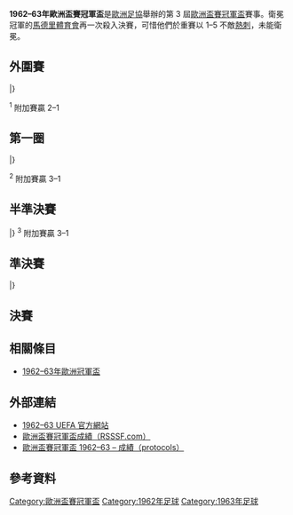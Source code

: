 {{NoteTA
|G1=football
|G2=uefa
}}
{{Infobox 國際足球賽事賽季
| tourney_name          = 歐洲盃賽冠軍盃
| year                  = 1962–63
| image                 = 
| size                  = 
| caption               = 
| edition               = 3
| defending_champ_other = {{flagicon|ESP|1945}} [[馬德里競技俱樂部|馬德里體育會]]
| dates                 = 1962年9月5日–1963年5月15日
| num_teams             = 25 隊
| associations          = 24
| champion_other        = {{flagicon|ENG}} [[托特納姆熱刺足球俱樂部|熱刺]]
| count                 = 1
| second_other          = {{flagicon|ESP|1945}} [[馬德里競技俱樂部|馬德里體育會]]
| matches               = 45
| goals                 = 159
| attendance            = 
| top_scorer            = 
| player                = 
| prevseason            = [[1961–62年歐洲盃賽冠軍盃|1961–62]]
| nextseason            = [[1963–64年歐洲盃賽冠軍盃|1963–64]]
}}

'''1962–63年歐洲盃賽冠軍盃'''是[[歐洲足協|歐洲足協]]舉辦的第 3 屆[[歐洲盃賽冠軍盃|歐洲盃賽冠軍盃]]賽事。衛冕冠軍的[[馬德里競技俱樂部|馬德里體育會]]再一次殺入決賽，可惜他們於重賽以 1–5 不敵[[托特納姆熱刺足球俱樂部|熱刺]]，未能衛冕。

== 外圍賽 ==
{{TwoLeg start}}
{{TwoLegResult|'''[[OFK貝爾格萊德|OFK貝爾格萊德]]'''|YUG|5–3|[[哈勒足球俱樂部|賀利舒查]]|GDR|2–0|3–3}}
{{TwoLegResult|[[班戈爾城足球俱樂部|賓高城]]|WAL|3–3<sup>1</sup>|'''[[那不勒斯足球俱樂部|拿坡里]]'''|ITA|2–0|1–3}}
{{TwoLegResult|'''[[洛桑體育足球俱樂部|洛桑體育]]'''|SUI|5–4|[[鹿特丹斯巴達|鹿特丹斯巴達]]|NED|3–0|2–4}}
{{TwoLegResult|'''[[流浪者足球俱樂部|格拉斯哥流浪]]'''|SCO|4–2|[[塞維利亞足球俱樂部|西維爾]]|ESP|var2=1945|4–0|0–2}}
{{TwoLegResult|'''[[聖艾蒂安足球俱樂部|聖伊天]]'''|FRA|4–1|[[塞圖巴爾足球會|塞圖巴爾]]|POR|1–1|3–0}}
{{TwoLegResult|[[迪德朗日足球俱樂部|杜迪蘭治]]|LUX|2–9|'''[[1909足球會|B 1909]]'''|DEN|1–1|1–8}}
{{TwoLegResult|[[布加勒斯特星足球俱樂部|布加勒斯特星隊]]|ROU|var1=1952|4–7|'''[[博特夫足球俱樂部|保迪夫]]'''|BUL|var2=1946|3–2|1–5}}
{{TwoLegResult|'''[[烏伊佩斯特足球俱樂部|烏比斯迪]]'''|HUN|var1=1957|5–0|[[薩列比索斯諾維茨|薩列比索斯諾維茨]]|POL|5–0|0–0}}
{{TwoLegResult|'''[[希伯尼安斯足球俱樂部|希伯尼恩斯]]'''|MLT|(w/o)|[[奧林匹亞科斯足球俱樂部|奧林比亞高斯]]|GRE|var2=old|–|–}}
|}

<sup>1</sup> 附加賽贏 2–1

== 第一圈 ==
{{TwoLeg start}}
{{TwoLegResult|'''[[OFK貝爾格萊德|OFK貝爾格萊德]]'''|YUG|7–4|[[樸達丹足球會|樸達丹]]|NIR|5–1|2–3}}
{{TwoLegResult|[[烏伊佩斯特足球俱樂部|烏比斯迪]]|HUN|var1=1957|2–2<sup>2</sup>|'''[[那不勒斯足球俱樂部|拿坡里]]'''|ITA|1–1|1–1}}
{{TwoLegResult|[[洛桑體育足球俱樂部|洛桑體育]]|SUI|1–2|'''[[布拉迪斯拉發斯洛萬體育會|斯洛雲]]'''|TCH|1–1|0–1}}
{{TwoLegResult|'''[[托特納姆熱刺足球俱樂部|熱刺]]'''|ENG|8–4|[[流浪者足球俱樂部|格拉斯哥流浪]]|SCO|5–2|3–2}}
{{TwoLegResult|[[聖艾蒂安足球俱樂部|聖伊天]]|FRA|0–3|'''[[紐倫堡足球俱樂部|紐倫堡]]'''|FRG|0–0|0–3}}
{{TwoLegResult|[[格拉茨AK競技會|格拉茨AK]]|AUT|4–6|'''[[1909足球會|B 1909]]'''|DEN|1–1|3–5}}
{{TwoLegResult|[[沙姆洛克流浪足球俱樂部|沙姆洛克流浪]]|IRL|0–5|'''[[博特夫足球俱樂部|保迪夫]]'''|BUL|var2=1946|0–4|0–1}}
{{TwoLegResult|'''[[馬德里競技俱樂部|馬德里體育會]]'''|ESP|var1=1945|5–0|[[希伯尼安斯足球俱樂部|希伯尼恩斯]]|MLT|4–0|1–0}}
|}

<sup>2</sup> 附加賽贏 3–1

== 半準決賽 ==
{{TwoLeg start}}
{{TwoLegResult|'''[[OFK貝爾格萊德|OFK貝爾格萊德]]'''|YUG|3–3<sup>3</sup>|[[那不勒斯足球俱樂部|拿坡里]]|Italy|2–0|1–3}}
{{TwoLegResult|[[布拉迪斯拉發斯洛萬體育會|斯洛雲]]|Czechoslovakia|2–6|'''[[托特納姆熱刺足球俱樂部|熱刺]]'''|ENG|2–0|0–6}}
{{TwoLegResult|[[1909足球會|B 1909]]|DEN|0–7|'''[[紐倫堡足球俱樂部|紐倫堡]]'''|FRG|0–1|0–6}}
{{TwoLegResult|[[博特夫足球俱樂部|保迪夫]]|BUL|var1=1946|1–5|'''[[馬德里競技俱樂部|馬德里體育會]]'''|ESP|var2=1945|1–1|0–4}}
|}
<sup>3</sup> 附加賽贏 3–1

== 準決賽 ==
{{TwoLeg start}}
{{TwoLegResult|[[OFK貝爾格萊德|OFK貝爾格萊德]]|YUG|2–5|'''[[托特納姆熱刺足球俱樂部|熱刺]]'''|ENG|1–2|1–3}}
{{TwoLegResult|[[紐倫堡足球俱樂部|紐倫堡]]|FRG|2–3|'''[[馬德里競技俱樂部|馬德里體育會]]'''|ESP |var2=1945|2–1|0–2}}
|}

== 決賽 ==
{{footballbox
|date=1963年5月15日
|time=20:15
|team1=[[托特納姆熱刺足球俱樂部|熱刺]] {{flagicon|ENG}}
|score=5 – 1
|report=[https://web.archive.org/web/20141129024555/http://www.sharkscores.com/Match/Default.aspx?id=765906 報告]
|team2={{flagicon|ESP|1945}} [[馬德里競技俱樂部|馬德里體育會]]
|goals1=[[Jimmy_Greaves|Greaves]] {{goal|16||80}}<br />[[John_White_(footballer_born_1937)|White]] {{goal|35}}<br />[[Terry_Dyson|Dyson]] {{goal|67||85}}
|goals2=[[Enrique_Collar|Collar]] {{goal|47|pen.}}
|stadium=[[飛燕諾球場|飛燕諾球場]]，[[鹿特丹|鹿特丹]]
|attendance=49,000
|referee= 
}}

== 相關條目 ==
*[[1962–63年歐洲冠軍盃|1962–63年歐洲冠軍盃]]

== 外部連結 ==
* [https://web.archive.org/web/20150904090138/http://en.archive.uefa.com/competitions/ecwc/history/season=1962/intro.html 1962–63 UEFA 官方網站]
* [http://www.rsssf.com/ec/ecomp.html 歐洲盃賽冠軍盃成績（RSSSF.com）]{{Wayback|url=http://www.rsssf.com/ec/ecomp.html |date=20180116045414 }}
* [https://web.archive.org/web/20141129024600/http://www.sharkscores.com/Cups/Default.aspx?id=375&season=1962%2F1963 歐洲盃賽冠軍盃 1962–63 – 成績（protocols）]

== 參考資料 ==
{{reflist|2}}

{{歐洲盃賽冠軍盃球季}}

[[Category:歐洲盃賽冠軍盃|Category:歐洲盃賽冠軍盃]]
[[Category:1962年足球|Category:1962年足球]]
[[Category:1963年足球|Category:1963年足球]]